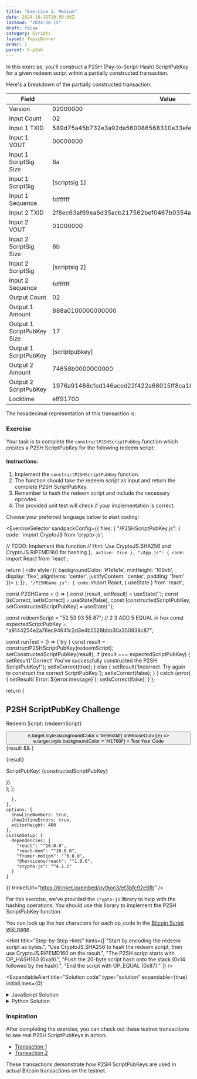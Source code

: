 ```yaml
---
title: "Exercise 1: Medium"
date: 2024-10-15T10:00:00Z
lastmod: "2024-10-15"
draft: false
category: Scripts
layout: TopicBanner
order: 1
parent: 6-p2sh
---
```


In this exercise, you'll construct a P2SH (Pay-to-Script-Hash) ScriptPubKey for a given redeem script within a partially constructed transaction.

Here's a breakdown of the partially constructed transaction:

| Field                      | Value                                                            |
| -------------------------- | ---------------------------------------------------------------- |
| Version                    | 02000000                                                         |
| Input Count                | 02                                                               |
| Input 1 TXID               | 589d75a45b732e3a92da560086568310e33efe5cfb26bcb2685d7ee712af7a3e |
| Input 1 VOUT               | 00000000                                                         |
| Input 1 ScriptSig Size     | 6a                                                               |
| Input 1 ScriptSig          | [scriptsig 1]                                                    |
| Input 1 Sequence           | fdffffff                                                         |
| Input 2 TXID               | 2f8ec63af69ea6d35acb217562bef0467b0354a2dad430a71051041e5cfd0499 |
| Input 2 VOUT               | 01000000                                                         |
| Input 2 ScriptSig Size     | 6b                                                               |
| Input 2 ScriptSig          | [scriptsig 2]                                                    |
| Input 2 Sequence           | fdffffff                                                         |
| Output Count               | 02                                                               |
| Output 1 Amount            | 888a0100000000000                                                |
| Output 1 ScriptPubKey Size | 17                                                               |
| Output 1 ScriptPubKey      | [scriptpubkey]                                                   |
| Output 2 Amount            | 74658b0000000000                                                 |
| Output 2 ScriptPubKey      | 1976a91468cfed146aced22f422a68015ff8ca180761912a88ac             |
| Locktime                   | eff91700                                                         |

The hexadecimal representation of this transaction is:

<CodeSnippet
    code="0200000002589d75a45b732e3a92da560086568310e33efe5cfb26bcb2685d7ee712af7a3e000000006a-[scriptsig 1]-fdffffff2f8ec63af69ea6d35acb217562bef0467b0354a2dad430a71051041e5cfd0499010000006b-[scriptsig 2]-fdffffff02888a01000000000017-[scriptpubkey]-74658b00000000001976a91468cfed146aced22f422a68015ff8ca180761912a88aceff91700"
    language="text"
    showLineNumbers={true}
/>

### Exercise

Your task is to complete the `constructP2SHScriptPubKey` function which creates a P2SH ScriptPubKey for the following redeem script:

<CodeSnippet
    code="    2 3 ADD 5 EQUAL"
    language="text"
    showLineNumbers={false}
/>

#### Instructions:

1. Implement the `constructP2SHScriptPubKey` function.
2. The function should take the redeem script as input and return the complete P2SH ScriptPubKey.
3. Remember to hash the redeem script and include the necessary opcodes.
4. The provided unit test will check if your implementation is correct.

Choose your preferred language below to start coding:

<ExerciseSelector
  sandpackConfig={{
    files: {
      "/P2SHScriptPubKey.js": {
        code: `import CryptoJS from 'crypto-js';

  // TODO: Implement this function
  // Hint: Use CryptoJS.SHA256 and CryptoJS.RIPEMD160 for hashing
}`,
        active: true
      },
      "/App.js": {
        code: `import React from 'react';

  return (
    <div style={{ backgroundColor: '#1e1e1e', minHeight: '100vh', display: 'flex', alignItems: 'center', justifyContent: 'center', padding: '1rem' }}>
      <P2SHGame />
    </div>
  );
}`
      },
      "/P2SHGame.js": {
        code: `import React, { useState } from 'react';

const P2SHGame = () => {
const [result, setResult] = useState('');
const [isCorrect, setIsCorrect] = useState(false);
const [constructedScriptPubKey, setConstructedScriptPubKey] = useState('');

const redeemScript = "52 53 93 55 87"; // 2 3 ADD 5 EQUAL in hex
const expectedScriptPubKey = "a9144254e2a76ec94641c2d3e4b5528bbb30a350838c87";

const runTest = () => {
try {
const result = constructP2SHScriptPubKey(redeemScript);
setConstructedScriptPubKey(result);
if (result === expectedScriptPubKey) {
setResult("Correct! You've successfully constructed the P2SH ScriptPubKey!");
setIsCorrect(true);
} else {
setResult('Incorrect. Try again to construct the correct ScriptPubKey.');
setIsCorrect(false);
}
} catch (error) {
setResult(\`Error: \${error.message}\`);
setIsCorrect(false);
}
};

return (
<div style={{ maxWidth: '28rem', width: '100%', backgroundColor: '#252526', padding: '1.5rem', borderRadius: '0.5rem', boxShadow: '0 4px 6px rgba(0, 0, 0, 0.1)' }}>
<h2 style={{ fontSize: '1.5rem', fontWeight: 'bold', marginBottom: '1rem', color: '#d4d4d4', textAlign: 'center' }}>P2SH ScriptPubKey Challenge</h2>
<div style={{ marginBottom: '1rem' }}>
<p style={{ fontFamily: 'monospace', fontSize: '0.875rem', wordBreak: 'break-all', marginTop: '0.5rem', color: '#d4d4d4' }}>
Redeem Script: {redeemScript}
</p>
</div>
<motion.div
style={{
          display: 'flex',
          justifyContent: 'center',
          marginBottom: '1rem',
        }}
animate={{ rotate: isCorrect ? [0, 10, -10, 0] : 0 }}
transition={{ duration: 0.5 }} >
<LockClosedIcon style={{ width: '3rem', height: '3rem', color: isCorrect ? '#689f38' : '#f1760f' }} />
</motion.div>
<button
onClick={runTest}
style={{
          width: '100%',
          padding: '0.5rem 1rem',
          backgroundColor: '#f1760f',
          color: '#ffffff',
          border: 'none',
          borderRadius: '0.25rem',
          cursor: 'pointer',
          transition: 'background-color 0.2s',
        }}
onMouseOver={(e) => e.target.style.backgroundColor = '#e56c0d'}
onMouseOut={(e) => e.target.style.backgroundColor = '#f1760f'} >
Test Your Code
</button>
<AnimatePresence>
{result && (
<motion.div
initial={{ opacity: 0, y: -10 }}
animate={{ opacity: 1, y: 0 }}
exit={{ opacity: 0, y: 10 }}
style={{
              marginTop: '1rem',
              textAlign: 'center',
            }} >
<p style={{ color: isCorrect ? '#689f38' : '#d32f2f' }}>
{result}
</p>
<p style={{
              fontFamily: 'monospace',
              fontSize: '0.875rem',
              wordBreak: 'break-all',
              marginTop: '0.5rem',
              color: '#d4d4d4',
              backgroundColor: '#3c3c3c',
              padding: '0.5rem',
              borderRadius: '0.25rem'
            }}>
ScriptPubKey: {constructedScriptPubKey}
</p>
</motion.div>
)}
</AnimatePresence>
</div>
);
};

      },
    },
    options: {
      showLineNumbers: true,
      showInlineErrors: true,
      editorHeight: 400
    },
    customSetup: {
      dependencies: {
        "react": "^18.0.0",
        "react-dom": "^18.0.0",
        "framer-motion": "^6.0.0",
        "@heroicons/react": "^1.0.6",
        "crypto-js": "^4.1.1"
      }
    }
  }}
  trinketUrl="https://trinket.io/embed/python3/ef3bfc92e6fb"
/>

For this exercise, we've provided the `crypto-js` library to help with the hashing operations. You should use this library to implement the P2SH ScriptPubKey function.

You can look up the hex characters for each op_code in the [Bitcoin Script wiki page](https://en.bitcoin.it/wiki/Script).

<Hint
    title="Step-by-Step Hints"
    hints={[
        "Start by encoding the redeem script as bytes.",
        "Use CryptoJS.SHA256 to hash the redeem script, then use CryptoJS.RIPEMD160 on the result.",
        "The P2SH script starts with OP_HASH160 (0xa9).",
        "Push the 20-byte script hash onto the stack (0x14 followed by the hash).",
        "End the script with OP_EQUAL (0x87)."
    ]}
/>

<ExpandableAlert
  title="Solution code"
  type="solution"
  expandable={true}
  initialLines={0}
>
  <details>
    <summary>JavaScript Solution</summary>
    ```javascript
    import CryptoJS from 'crypto-js';

    export function constructP2SHScriptPubKey(redeemScript) {
        // Convert redeem script from hex to WordArray
        const scriptWordArray = CryptoJS.enc.Hex.parse(redeemScript.replace(/\s/g, ''));

        // Hash the redeem script
        const sha256Hash = CryptoJS.SHA256(scriptWordArray);
        const ripemd160Hash = CryptoJS.RIPEMD160(sha256Hash);

        // Convert hash to hex
        const scriptHash = ripemd160Hash.toString(CryptoJS.enc.Hex);

        // Construct the P2SH script
        const p2shScript = 'a914' + scriptHash + '87';

        return p2shScript;
    }
    ```

  </details>

  <details>
    <summary>Python Solution</summary>
    ```python
    import hashlib

    def construct_p2sh_scriptpubkey(redeem_script: str) -> str:
        # Encode the redeem script as bytes
        script_bytes = bytes.fromhex(redeem_script.replace(" ", ""))

        # Hash the redeem script
        sha256_hash = hashlib.sha256(script_bytes).digest()
        ripemd160_hash = hashlib.new('ripemd160', sha256_hash).digest()

        # Construct the P2SH script
        p2sh_script = b'\xa9\x14' + ripemd160_hash + b'\x87'

        return p2sh_script.hex()
    ```

  </details>
</ExpandableAlert>

### Inspiration

After completing the exercise, you can check out these testnet transactions to see real P2SH ScriptPubKeys in action:

-   [Transaction 1](https://mempool.space/testnet/tx/463782617f0e6a69102530caa9ba2fe48f996128378af99ee437a22660afc5a7)
-   [Transaction 2](https://mempool.space/testnet/tx/4bb9f0a567e83f8ef3b5a18d9b2b19e1139f302471ad03246be50598151d019a)

These transactions demonstrate how P2SH ScriptPubKeys are used in actual Bitcoin transactions on the testnet.
